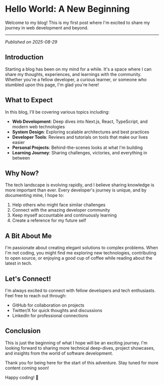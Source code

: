 # Hello World: A New Beginning

Welcome to my blog! This is my first post where I&apos;m excited to share my journey in web development and beyond.

---

*Published on 2025-08-29*

## Introduction

Starting a blog has been on my mind for a while. It&apos;s a space where I can share my thoughts, experiences, and learnings with the community. Whether you&apos;re a fellow developer, a curious learner, or someone who stumbled upon this page, I&apos;m glad you&apos;re here!

## What to Expect

In this blog, I&apos;ll be covering various topics including:

- **Web Development**: Deep dives into Next.js, React, TypeScript, and modern web technologies
- **System Design**: Exploring scalable architectures and best practices
- **Developer Tools**: Reviews and tutorials on tools that make our lives easier
- **Personal Projects**: Behind-the-scenes looks at what I&apos;m building
- **Learning Journey**: Sharing challenges, victories, and everything in between

## Why Now?

The tech landscape is evolving rapidly, and I believe sharing knowledge is more important than ever. Every developer&apos;s journey is unique, and by documenting mine, I hope to:

1. Help others who might face similar challenges
2. Connect with the amazing developer community
3. Keep myself accountable and continuously learning
4. Create a reference for my future self

## A Bit About Me

I&apos;m passionate about creating elegant solutions to complex problems. When I&apos;m not coding, you might find me exploring new technologies, contributing to open source, or enjoying a good cup of coffee while reading about the latest in tech.

## Let&apos;s Connect!

I&apos;m always excited to connect with fellow developers and tech enthusiasts. Feel free to reach out through:

- GitHub for collaboration on projects
- Twitter/X for quick thoughts and discussions
- LinkedIn for professional connections

## Conclusion

This is just the beginning of what I hope will be an exciting journey. I&apos;m looking forward to sharing more technical deep-dives, project showcases, and insights from the world of software development.

Thank you for being here for the start of this adventure. Stay tuned for more content coming soon!

Happy coding! 🚀
